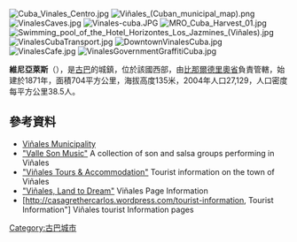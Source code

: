 [[Image:Cuba_Vinales_Centro.jpg|right]]
[[Image:Viñales_(Cuban_municipal_map).png|right]]
[[Image:VinalesCaves.jpg|right]]
[[Image:Vinales-cuba.JPG|thumb]]
[[Image:MRO_Cuba_Harvest_01.jpg|thumb]] 
[[Image:Swimming_pool_of_the_Hotel_Horizontes_Los_Jazmines_(Viñales).jpg|thumb]]
[[Image:VinalesCubaTransport.jpg|right]]
[[Image:DowntownVinalesCuba.jpg|right]]
[[Image:VinalesCafe.jpg|right]]
[[Image:VinalesGovernmentGraffitiCuba.jpg|right]]

{{Coord|22|36|55|N|83|42|57|W|display=title}}

'''維尼亞萊斯'''（{{lang-es|Viñales}}），是[[古巴|古巴]]的城鎮，位於該國西部，由[[比那爾德里奧省|比那爾德里奧省]]負責管轄，始建於1871年，面積704平方公里，海拔高度135米，2004年人口27,129，人口密度每平方公里38.5人。

==參考資料==
*[https://web.archive.org/web/20060221191715/http://www.vinales.pinar.cu/ Viñales Municipality] {{es icon}}
*[https://web.archive.org/web/20200220034022/http://www.leson.com/ "Valle Son Music"] A collection of son and salsa groups performing in Viñales
*[http://solvinales.webcindario.com "Viñales Tours & Accommodation"] Tourist information on the town of Viñales
*[https://web.archive.org/web/20180516131950/http://vinales.webcindario.com/ "Viñales, Land to Dream"] Viñales Page Information
*[http://casagrethercarlos.wordpress.com/tourist-information, Tourist Information"] Viñales tourist Information pages

{{Cuba-geo-stub}}
[[Category:古巴城市|Category:古巴城市]]